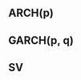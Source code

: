 ## ARCH(p)

\begin{code}{Stan}{General ARCH(p) model}{code-arch}
data {
  int<lower=1> T; // Length of the TS
  int<lower=1> p; // Order of ARCH(p)
  vector[T] y;    // Log of returns
}

parameters {
  real<lower=0> alpha0; // Intercept
  simplex[p + 1] alpha; // Coefficients with stationarity
  real<lower=1> nu;     // Degrees of freedom
}

transformed parameters {
  vector[T - p] sigma2 = rep_vector(alpha0, T - p); // Conditional variance

  // Skip first *p* observations as there are no lags for them
  for (i in 1:(T - p)) {
    for (j in 1:p) {
      sigma2[i] += alpha[j] * square(y[i + p - j]);
    }
  }
}

model {
  nu     ~ gamma(4, 0.4);
  alpha0 ~ gamma(2, 4);
  alpha  ~ beta(2, 2);

  for (i in 1:(T - p)) {
    y[i + p] ~ student_t(nu, 0, sqrt(sigma2[i]));
  }
}

generated quantities {
  real total = sum(alpha[1:p]);
  vector[T - p] log_lik;
  vector[T - p] y_pred;

  for (i in 1:(T - p)) {
    y_pred[i] = student_t_rng(nu, 0, sqrt(sigma2[i]));
    log_lik[i] = student_t_lpdf(y[i + p] | nu, 0, sqrt(sigma2[i]));
  }
}
\end{code}

## GARCH(p, q)

\begin{code}{Stan}{General ARCH(p) model}{code-arch}
data {
  int<lower=1> T; // Length of the TS
  int<lower=1> p; // Order of GARCH(p, q)
  int<lower=1> q; // Order of GARCH(p, q)
  vector[T] y;    // Log of returns
}

parameters {
  real<lower=0> alpha0;     // Intercept
  simplex[p + q + 1] coefs; // All coefs
  real<lower=1> nu;         // Degrees of freedom
}

transformed parameters {
  vector[T - p] sigma2 = rep_vector(alpha0, T - p);  // Conditional variance
  vector[p] alpha = coefs[1:p];                      // Coefficients
  vector[q] beta coefs[(p+1):(p + q)];               // Coefficients

  // Add past residuals
  for (t in 1:(T - p)) {
    for (j in 1:p) {
      sigma2[t] += alpha[j] * square(y[t + p - j]);
    }
  }

  // Add past conditional variance
  for (t in (q + 1):(T - p)) {
    for (i in 1:q) {
      sigma2[t] += beta[i] * sigma2[t - i];
    }
  }
}

model {
  nu     ~ gamma(4, 0.4);
  alpha0 ~ gamma(2, 4);
  alpha  ~ beta(2, 2);
  beta   ~ beta(2, 2);

  for (i in (q + 1):(T-p)) {
    y[i + p] ~ student_t(nu, 0, sqrt(sigma2[i]));
  }
}

generated quantities {
  real total = sum(alpha) + sum(beta);
  vector[T - p] log_lik;
  vector[T - p] y_pred;

  for (i in 1:(T - p)) {
    y_pred[i] = student_t_rng(nu, 0, sqrt(sigma2[i]));
    log_lik[i] = student_t_lpdf(y[i + p] | nu, 0, sqrt(sigma2[i]));
  }
}
\end{code}

## SV

\begin{code}{Stan}{General ARCH(p) model}{code-arch}
data {
  int<lower=1> T;       // Number of time periods
  vector[T] y;          // Observed returns
}

parameters {
  real<lower=0, upper=1> phi_raw; // Persistence of volatility
  real<lower=0> mu;               // Mean of the log volatility
  real<lower=2> nu_la;            // Degrees of freedom for latent volatility
  real<lower=2> nu_in;            // Degrees of freedom for observations
  vector[T] h;                    // Latent log volatilities
}

transformed parameters {
  real<lower=-1,upper=1> phi = 2 * phi_raw - 1;
}

model {
  phi_raw ~ beta(.7, .7);    // Prior for phi, transformed to [-1, 1]
  mu      ~ normal(0, 1);    // Prior for mu
  nu_la   ~ gamma(4.5, 0.2); // Prior for latent df
  nu_in   ~ gamma(4.5, 0.2);  // Prior for observation df

  // Initial state
  h[1] ~ student_t(nu_la, mu, 1 / sqrt(1 - phi * phi));

  // Latent volatility
  for (i in 2:T) {
    h[i] ~ student_t(nu_la, mu + phi * (h[i - 1] - mu), 1);
  }

  // Observation equation
  for (i in 1:T) {
    y[i] ~ student_t(nu_in, 0, exp(h[i] / 2));
  }
}

generated quantities {
  vector[T] y_pred;
  vector[T] log_lik;

  for (i in 1:T) {
    y_pred[i] = student_t_rng(nu_in, 0, exp(h[i] / 2));
    log_lik[i] = student_t_lpdf(y[i] | nu_in, 0, exp(h[i] / 2));
  }
}
\end{code}